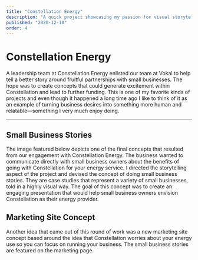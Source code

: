 ```yaml
---
title: "Constellation Energy"
description: "A quick project showcasing my passion for visual storytelling and conceptual work"
published: "2020-12-10"
order: 4
---
```


<div className="col-span-full lg:col-start-2 lg:col-end-6 prose prose-lg md:prose-xl dark:prose-dark max-w-none">

# Constellation Energy

<p className="large">
  A leadership team at Constellation Energy enlisted our team at Vokal to help
  tell a better story around fruitful partnerships with small businesses. The
  hope was to create concepts that could generate excitement within
  Constellation and lead to further funding. This is one of my favorite kinds of
  projects and even though it happened a long time ago I like to think of it as
  an example of turning business desires into something more human and
  relatable—something I very much enjoy doing.
</p>

<PageNote
  title="Note"
  description="On this project I partnered with Danny Skelley, a talented visual designer based out of Detroit. My role was to provide create content and provide strategic direction."
/>

---

## Small Business Stories

The image featured below depicts one of the final concepts that resulted from our engagement with Constellation Energy. The business wanted to communicate directly with small business owners about the benefits of going with Constellation for your energy service. I directed the storytelling aspect of the project and devised the concept of doing small business stories. They are case studies that represent a variety of small businesses, told in a highly visual way. The goal of this concept was to create an engaging presentation that would help small business owners envision Constellation as their energy provider.

</div>

<div className="col-span-full">

<PostImageWide
  alt="A concept for a Small Business Story"
  caption="A concept for a Small Business Story"
  src="/images/projects/constellation/constellation-hero-dark.png"
  width={1600}
  height={1000}
/>

</div>

<div className="col-span-full lg:col-start-2 lg:col-end-6 prose prose-lg md:prose-xl dark:prose-dark max-w-none">

## Marketing Site Concept

Another idea that came out of this round of work was a new marketing site concept based around the idea that Constellation worries about your energy use so you can focus on running your business. The small business stories are featured on the marketing page.

</div>

<div className="col-span-full">

<PostImageWide
  alt="A concept for the new marketing site"
  caption="A concept for the new marketing site"
  src="/images/projects/constellation/constellation-marketing-light.png"
  width={1600}
  height={1956}
/>

</div>

